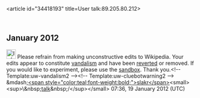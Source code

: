 <article id="34418193" title=User talk:89.205.80.212>
	<talkpage id="34418193" title="User talk:89.205.80.212">

== January 2012 ==
[[File:Information.svg|25px|alt=|link=]] Please refrain from making unconstructive edits to Wikipedia. Your edits appear to constitute [[Wikipedia:Vandalism|vandalism]] and have been [[Help:Reverting|reverted]] or removed. If you would like to experiment, please use the [[Wikipedia:Sandbox|sandbox]]. Thank you.&lt;!-- Template:uw-vandalism2 --&gt;&lt;!-- Template:uw-cluebotwarning2 --&gt; &amp;mdash;[[User:Slakr|&lt;span style=&quot;color:teal;font-weight:bold;&quot;&gt;slakr&lt;/span&gt;]]&lt;small&gt;&lt;sup&gt;\&amp;nbsp;[[User talk:Slakr|talk]]&amp;nbsp;/&lt;/sup&gt;&lt;/small&gt; 07:36, 19 January 2012 (UTC)
	</talkpage>
</article>